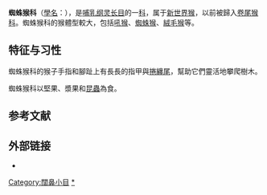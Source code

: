{{Automatic Taxobox
| image = AtelesGeoffroyi.jpg
| image_caption = [[黑掌蛛猴|黑掌蛛猴]] ''Ateles geoffroyi''
| taxon =Atelidae
| authority = [[J._E._Gray|J. E. Gray]], 1825
| subdivision_ranks = [[屬|屬]]
| subdivision = 
*[[吼猴属|吼猴属]] ''Alouatta''
*[[蛛猴属|蛛猴属]] ''Ateles''
*[[绒毛蛛猴属|绒毛蛛猴属]] ''Brachyteles''
*[[绒毛猴属|绒毛猴属]] ''Lagothrix''
*[[黄尾绒毛猴属|黄尾绒毛猴属]] ''Oreonax''
}}

'''蜘蛛猴科'''（[[學名|學名]]：{{lang|la|Atelidae}}）{{r|msw3}}，是[[哺乳纲|哺乳纲]][[灵长目|灵长目]]的一[[科_(生物)|科]]，属于[[新世界猴|新世界猴]]，以前被歸入[[卷尾猴科|卷尾猴科]]。蜘蛛猴科的猴體型較大，包括[[吼猴属|吼猴]]、[[蛛猴属|蜘蛛猴]]、[[绒毛猴属|絨毛猴]]等。

==特征与习性==
蜘蛛猴科的猴子手指和腳趾上有長長的指甲與[[捲纏尾|捲纏尾]]，幫助它們靈活地攀爬樹木。{{r|EoM}}

蜘蛛猴科以堅果、漿果和[[昆蟲|昆蟲]]為食。

==参考文献==
{{reflist|refs=
<ref name=msw3>{{MSW3 Groves|pages=148-152|id=12100372}}</ref>
<ref name=EoM>{{cite book |editor=Macdonald, D.|year=1984 |title= ''The Encyclopedia of Mammals''|url=https://archive.org/details/encyclopediaofma00mals_0|publisher= Facts on File|location=New York|pages= [https://archive.org/details/encyclopediaofma00mals_0/page/361 361]|isbn= 0-87196-871-1}}</ref>
}}

==外部链接==
*{{wikispecies-inline|Atelidae}}
{{靈長目}}
{{簡鼻亞目|S.}}
{{Taxonbar|from=Q463395}}

[[Category:闊鼻小目|Category:闊鼻小目]]
[[Category:蜘蛛猴科|*]]